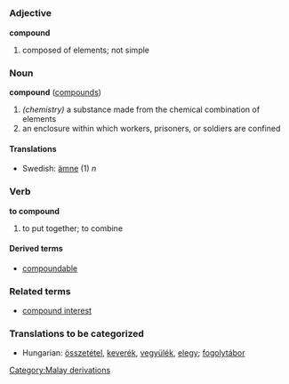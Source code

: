 =={{en}}==
===Adjective===
'''compound'''

# composed of elements; not simple

===Noun===
'''compound''' ([[compounds]])

# ''(chemistry)'' a substance made from the chemical combination of elements
# an enclosure within which workers, prisoners, or soldiers are confined

====Translations====
*Swedish: [[ämne]] (1) ''n''

===Verb===
'''to compound'''

#to put together; to combine

====Derived terms====
*[[compoundable]]

===Related terms===
*[[compound interest]]

===Translations to be categorized===
*Hungarian: [[összetétel]], [[keverék]], [[vegyülék]], [[elegy]]; [[fogolytábor]]

[[Category:Malay derivations]]